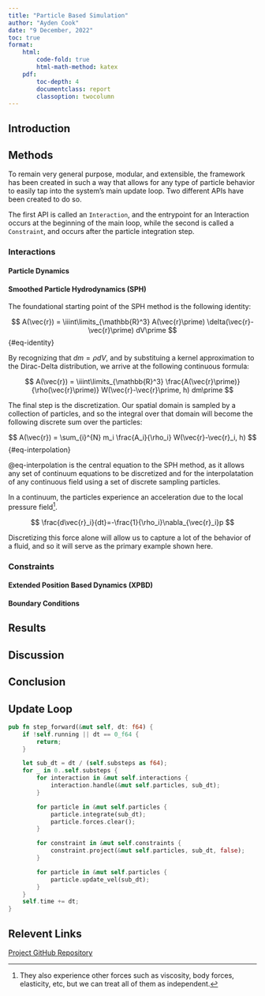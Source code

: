 ```yaml
---
title: "Particle Based Simulation"
author: "Ayden Cook"
date: "9 December, 2022"
toc: true
format:
    html:
        code-fold: true
        html-math-method: katex
    pdf:
        toc-depth: 4
        documentclass: report
        classoption: twocolumn
---
```


## Introduction

## Methods

To remain very general purpose, modular, and extensible, the framework has been created in such a way that allows for any type of particle behavior to easily tap into the system's main update loop. Two different APIs have been created to do so.

The first API is called an `Interaction`, and the entrypoint for an Interaction occurs at the beginning of the main loop, while the second is called a `Constraint`, and occurs after the particle integration step.

### Interactions

#### Particle Dynamics

#### Smoothed Particle Hydrodynamics (SPH)

The foundational starting point of the SPH method is the following identity:

$$
A(\vec{r}) = \iiint\limits_{\mathbb{R}^3} A(\vec{r}\prime) \delta(\vec{r}-\vec{r}\prime) dV\prime
$$ {#eq-identity}

By recognizing that $dm = \rho dV$, and by substituing a kernel approximation to the Dirac-Delta distribution, we arrive at the following continuous formula:

$$
A(\vec{r}) = \iiint\limits_{\mathbb{R}^3} \frac{A(\vec{r}\prime)}{\rho(\vec{r}\prime)} W(\vec{r}-\vec{r}\prime, h) dm\prime
$$

The final step is the discretization. Our spatial domain is sampled by a collection of particles, and so the integral over that domain will become the following discrete sum over the particles:

$$
A(\vec{r}) = \sum_{i}^{N} m_i \frac{A_i}{\rho_i} W(\vec{r}-\vec{r}_i, h)
$$ {#eq-interpolation}

@eq-interpolation is the central equation to the SPH method, as it allows any set of continuum equations to be discretized and for the interpolatation of any continuous field using a set of discrete sampling particles.

In a continuum, the particles experience an acceleration due to the local pressure field^[They also experience other forces such as viscosity, body forces, elasticity, etc, but we can treat all of them as independent.].

$$
\frac{d\vec{r}_i}{dt}=-\frac{1}{\rho_i}\nabla_{\vec{r}_i}p
$$

Discretizing this force alone will allow us to capture a lot of the behavior of a fluid, and so it will serve as the primary example shown here.

### Constraints

#### Extended Position Based Dynamics (XPBD)

#### Boundary Conditions

## Results

## Discussion

## Conclusion

## Update Loop {.appendix}

```rust
pub fn step_forward(&mut self, dt: f64) {
    if !self.running || dt == 0_f64 {
        return;
    }

    let sub_dt = dt / (self.substeps as f64);
    for _ in 0..self.substeps {
        for interaction in &mut self.interactions {
            interaction.handle(&mut self.particles, sub_dt);
        }

        for particle in &mut self.particles {
            particle.integrate(sub_dt);
            particle.forces.clear();
        }

        for constraint in &mut self.constraints {
            constraint.project(&mut self.particles, sub_dt, false);
        }

        for particle in &mut self.particles {
            particle.update_vel(sub_dt);
        }
    }
    self.time += dt;
}
```

## Relevent Links {.appendix}

[Project GitHub Repository](https://github.com/aydencook03/simulation_engine)